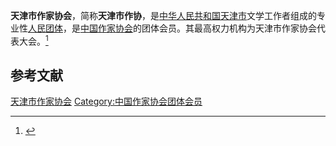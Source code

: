 {{Infobox PRCG
|机构名称 = 天津市作家协会
|color    = #014099
|标志1    =
|届数     = 
|任期始   = 
|任期终   =
|职位1    = 主席
|人员1    = [[赵玫|赵玫]]
|职位2    = 副主席
|人员2    = 
|人数2    = 
|职位3    = 
|人员3    =
|组织法规 = 天津市作家协会章程
|上级机构 = [[中国作家协会|中国作家协会]]
|机构类型 = [[人民团体|人民团体]]
|行政级别 = 正厅级
|中共上级 = [[中国共产党天津市委员会|中国共产党天津市委员会]]
|中共本级 = 中国共产党天津市作家协会党组
|场所1    =
|地址1    =
|时期1    = 
|机构1    = 中国作家协会天津分会
|时期2    = 
|机构2    =
|邮编1    =
|电话1    =
|官网1    =
}}
'''天津市作家协会'''，简称'''天津市作协'''，是[[中华人民共和国|中华人民共和国]][[天津市|天津市]]文学工作者组成的专业性[[人民团体|人民团体]]，是[[中国作家协会|中国作家协会]]的团体会员。其最高权力机构为天津市作家协会代表大会。<ref>{{Cite web|title=中国作家协会章程|url=http://www.chinawriter.com.cn/zx/2012/2012-02-28/2829.html|accessdate=2020-08-26|work=中国作家网|archiveurl=https://web.archive.org/web/20120507083613/http://www.chinawriter.com.cn/zx/2012/2012-02-28/2829.html|archivedate=2012-05-07|dead-url=no}}</ref>

== 参考文献 ==
{{reflist}}

{{中华人民共和国省级行政区作家协会}}

{{Authority control}}
[[Category:天津市作家协会|]]
[[Category:中国作家协会团体会员|Category:中国作家协会团体会员]]